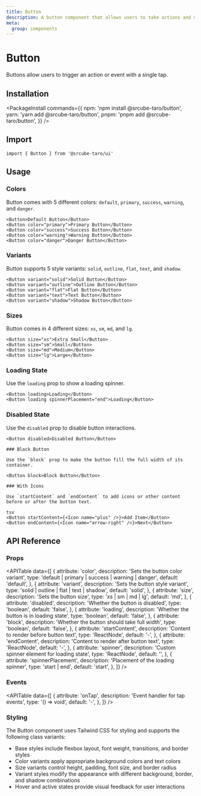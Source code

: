 ```yaml
---
title: Button
description: A button component that allows users to take actions and make choices.
meta:
  group: components
---
```


# Button

Buttons allow users to trigger an action or event with a single tap.

## Installation

<PackageInstall commands={{ 
  npm: 'npm install @srcube-taro/button',
  yarn: 'yarn add @srcube-taro/button',
  pnpm: 'pnpm add @srcube-taro/button',
}} />

## Import

```tsx
import { Button } from '@srcube-taro/ui'
```
## Usage

### Colors

Button comes with 5 different colors: `default`, `primary`, `success`, `warning`, and `danger`.

```tsx
<Button>Default Button</Button>
<Button color="primary">Primary Button</Button>
<Button color="success">Success Button</Button>
<Button color="warning">Warning Button</Button>
<Button color="danger">Danger Button</Button>
```
### Variants

Button supports 5 style variants: `solid`, `outline`, `flat`, `text`, and `shadow`.

```tsx
<Button variant="solid">Solid Button</Button>
<Button variant="outline">Outline Button</Button>
<Button variant="flat">Flat Button</Button>
<Button variant="text">Text Button</Button>
<Button variant="shadow">Shadow Button</Button>
```
### Sizes

Button comes in 4 different sizes: `xs`, `sm`, `md`, and `lg`.

```tsx
<Button size="xs">Extra Small</Button>
<Button size="sm">Small</Button>
<Button size="md">Medium</Button>
<Button size="lg">Large</Button>
```

### Loading State

Use the `loading` prop to show a loading spinner.

```tsx
<Button loading>Loading</Button>
<Button loading spinnerPlacement="end">Loading</Button>
```

### Disabled State

Use the `disabled` prop to disable button interactions.

```tsx
<Button disabled>Disabled Button</Button>

### Block Button

Use the `block` prop to make the button fill the full width of its container.
```

```tsx
<Button block>Block Button</Button>

### With Icons

Use `startContent` and `endContent` to add icons or other content before or after the button text.

tsx
<Button startContent={<Icon name="plus" />}>Add Item</Button>
<Button endContent={<Icon name="arrow-right" />}>Next</Button>
```

## API Reference

### Props

<APITable
  data={[
    {
      attribute: 'color',
      description: 'Sets the button color variant',
      type: 'default | primary | success | warning | danger',
      default: 'default',
    },
    {
      attribute: 'variant',
      description: 'Sets the button style variant',
      type: 'solid | outline | flat | text | shadow',
      default: 'solid',
    },
    {
      attribute: 'size',
      description: 'Sets the button size',
      type: 'xs | sm | md | lg',
      default: 'md',
    },
    {
      attribute: 'disabled',
      description: 'Whether the button is disabled',
      type: 'boolean',
      default: 'false',
    },
    {
      attribute: 'loading',
      description: 'Whether the button is in loading state',
      type: 'boolean',
      default: 'false',
    },
    {
      attribute: 'block',
      description: 'Whether the button should take full width',
      type: 'boolean',
      default: 'false',
    },
    {
      attribute: 'startContent',
      description: 'Content to render before button text',
      type: 'ReactNode',
      default: '-',
    },
    {
      attribute: 'endContent',
      description: 'Content to render after button text',
      type: 'ReactNode',
      default: '-',
    },
    {
      attribute: 'spinner',
      description: 'Custom spinner element for loading state',
      type: 'ReactNode',
      default: '<Spinner />',
    },
    {
      attribute: 'spinnerPlacement',
      description: 'Placement of the loading spinner',
      type: 'start | end',
      default: 'start',
    },
  ]}
/>

### Events

<APITable
  data={[
    {
      attribute: 'onTap',
      description: 'Event handler for tap events',
      type: '() => void',
      default: '-',
    },
  ]}
/>

### Styling

The Button component uses Tailwind CSS for styling and supports the following class variants:

- Base styles include flexbox layout, font weight, transitions, and border styles
- Color variants apply appropriate background colors and text colors
- Size variants control height, padding, font size, and border radius
- Variant styles modify the appearance with different background, border, and shadow combinations
- Hover and active states provide visual feedback for user interactions